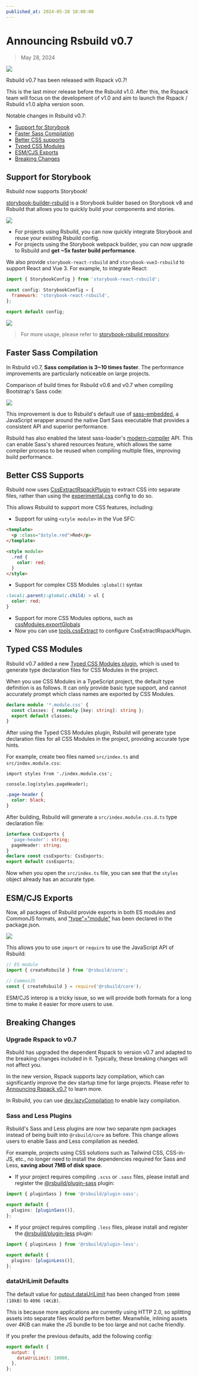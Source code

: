 ```yaml
---
published_at: 2024-05-28 18:00:00
---
```


# Announcing Rsbuild v0.7

> May 28, 2024

![](https://assets.rspack.dev/rsbuild/rsbuild-banner-v0-7.png)

Rsbuild v0.7 has been released with Rspack v0.7!

This is the last minor release before the Rsbuild v1.0. After this, the Rspack team will focus on the development of v1.0 and aim to launch the Rspack / Rsbuild v1.0 alpha version soon.

Notable changes in Rsbuild v0.7:

- [Support for Storybook](#support-for-storybook)
- [Faster Sass Compilation](#faster-sass-compilation)
- [Better CSS supports](#better-css-supports)
- [Typed CSS Modules](#typed-css-modules)
- [ESM/CJS Exports](#esmcjs-exports)
- [Breaking Changes](#breaking-changes)

## Support for Storybook

Rsbuild now supports Storybook!

[storybook-builder-rsbuild](https://github.com/rspack-contrib/storybook-rsbuild) is a Storybook builder based on Storybook v8 and Rsbuild that allows you to quickly build your components and stories.

![](https://assets.rspack.dev/rsbuild/rsbuild-banner-with-storybook.png)

- For projects using Rsbuild, you can now quickly integrate Storybook and reuse your existing Rsbuild config.
- For projects using the Storybook webpack builder, you can now upgrade to Rsbuild and **get ~5x faster build performance**.

We also provide `storybook-react-rsbuild` and `storybook-vue3-rsbuild` to support React and Vue 3. For example, to integrate React:

```js title=".storybook/main.js"
import { StorybookConfig } from 'storybook-react-rsbuild';

const config: StorybookConfig = {
  framework: 'storybook-react-rsbuild',
};

export default config;
```

![](https://assets.rspack.dev/rsbuild/assets/storybook-rsbuild-preview.png)

> For more usage, please refer to [storybook-rsbuild repository](https://github.com/rspack-contrib/storybook-rsbuild).

## Faster Sass Compilation

In Rsbuild v0.7, **Sass compilation is 3~10 times faster**. The performance improvements are particularly noticeable on large projects.

Comparison of build times for Rsbuild v0.6 and v0.7 when compiling Bootstrap's Sass code:

![](https://assets.rspack.dev/rsbuild/assets/sass-embedded-compare.jpeg)

This improvement is due to Rsbuild's default use of [sass-embedded](https://www.npmjs.com/package/sass-embedded), a JavaScript wrapper around the native Dart Sass executable that provides a consistent API and superior performance.

Rsbuild has also enabled the latest sass-loader's [modern-compiler](https://github.com/webpack-contrib/sass-loader/releases/tag/v14.2.0) API. This can enable Sass's shared resources feature, which allows the same compiler process to be reused when compiling multiple files, improving build performance.

## Better CSS Supports

Rsbuild now uses [CssExtractRspackPlugin](https://www.rspack.dev/plugins/rspack/css-extract-rspack-plugin) to extract CSS into separate files, rather than using the [experimental.css](https://www.rspack.dev/config/experiments#experimentscss) config to do so.

This allows Rsbuild to support more CSS features, including:

- Support for using `<style module>` in the Vue SFC:

```html title="index.vue"
<template>
  <p :class="$style.red">Red</p>
</template>

<style module>
  .red {
    color: red;
  }
</style>
```

- Support for complex CSS Modules `:global()` syntax

```css title="style.module.css"
:local(.parent):global(.child) > ul {
  color: red;
}
```

- Support for more CSS Modules options, such as [cssModules.exportGlobals](/config/output/css-modules#cssmodulesexportglobals)
- Now you can use [tools.cssExtract](/config/tools/css-extract) to configure CssExtractRspackPlugin.

## Typed CSS Modules

Rsbuild v0.7 added a new [Typed CSS Modules plugin](/plugins/list/plugin-typed-css-modules), which is used to generate type declaration files for CSS Modules in the project.

When you use CSS Modules in a TypeScript project, the default type definition is as follows. It can only provide basic type support, and cannot accurately prompt which class names are exported by CSS Modules.

```ts title="src/env.d.ts"
declare module '*.module.css' {
  const classes: { readonly [key: string]: string };
  export default classes;
}
```

After using the Typed CSS Modules plugin, Rsbuild will generate type declaration files for all CSS Modules in the project, providing accurate type hints.

For example, create two files named `src/index.ts` and `src/index.module.css`:

```tsx title="src/index.ts"
import styles from './index.module.css';

console.log(styles.pageHeader);
```

```css title="index.module.css"
.page-header {
  color: black;
}
```

After building, Rsbuild will generate a `src/index.module.css.d.ts` type declaration file:

```ts title="src/index.module.css.d.ts"
interface CssExports {
  'page-header': string;
  pageHeader: string;
}
declare const cssExports: CssExports;
export default cssExports;
```

Now when you open the `src/index.ts` file, you can see that the `styles` object already has an accurate type.

## ESM/CJS Exports

Now, all packages of Rsbuild provide exports in both ES modules and CommonJS formats, and ["type"="module"](https://nodejs.org/api/packages.html#type) has been declared in the package.json.

![](https://assets.rspack.dev/rsbuild/assets/rsbuild-dual-package-example.png)

This allows you to use `import` or `require` to use the JavaScript API of Rsbuild:

```js
// ES module
import { createRsbuild } from '@rsbuild/core';

// CommonJS
const { createRsbuild } = require('@rsbuild/core');
```

ESM/CJS interop is a tricky issue, so we will provide both formats for a long time to make it easier for more users to use.

## Breaking Changes

### Upgrade Rspack to v0.7

Rsbuild has upgraded the dependent Rspack to version v0.7 and adapted to the breaking changes included in it. Typically, these breaking changes will not affect you.

In the new version, Rspack supports lazy compilation, which can significantly improve the dev startup time for large projects. Please refer to [Announcing Rspack v0.7](https://rspack.dev/blog/announcing-0-7) to learn more.

In Rsbuild, you can use [dev.lazyCompilation](/config/dev/lazy-compilation) to enable lazy compilation.

### Sass and Less Plugins

Rsbuild's Sass and Less plugins are now two separate npm packages instead of being built into `@rsbuild/core` as before. This change allows users to enable Sass and Less compilation as needed.

For example, projects using CSS solutions such as Tailwind CSS, CSS-in-JS, etc., no longer need to install the dependencies required for Sass and Less, **saving about 7MB of disk space**.

- If your project requires compiling `.scss` or `.sass` files, please install and register the [@rsbuild/plugin-sass](/plugins/list/plugin-sass) plugin:

```ts title="rsbuild.config.ts"
import { pluginSass } from '@rsbuild/plugin-sass';

export default {
  plugins: [pluginSass()],
};
```

- If your project requires compiling `.less` files, please install and register the [@rsbuild/plugin-less](/plugins/list/plugin-less) plugin:

```ts title="rsbuild.config.ts"
import { pluginLess } from '@rsbuild/plugin-less';

export default {
  plugins: [pluginLess()],
};
```

### dataUriLimit Defaults

The default value for [output.dataUriLimit](/config/output/data-uri-limit) has been changed from `10000 (10kB)` to `4096 (4KiB)`.

This is because more applications are currently using HTTP 2.0, so splitting assets into separate files would perform better. Meanwhile, inlining assets over 4KiB can make the JS bundle to be too large and not cache friendly.

If you prefer the previous defaults, add the following config:

```js title="rsbuild.config.ts"
export default {
  output: {
    dataUriLimit: 10000,
  },
};
```
